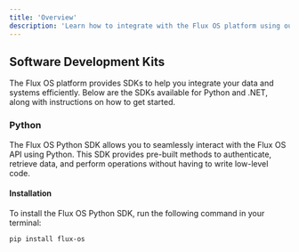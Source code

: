 ```yaml
---
title: 'Overview'
description: 'Learn how to integrate with the Flux OS platform using our Python and .NET SDKs.'
---
```


## Software Development Kits

The Flux OS platform provides SDKs to help you integrate your data and systems efficiently. Below are the SDKs available for Python and .NET, along with instructions on how to get started.

### Python

The Flux OS Python SDK allows you to seamlessly interact with the Flux OS API using Python. This SDK provides pre-built methods to authenticate, retrieve data, and perform operations without having to write low-level code.

#### Installation

To install the Flux OS Python SDK, run the following command in your terminal:

```bash
pip install flux-os
```
